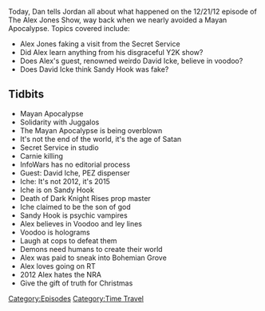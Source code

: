 {{DEFAULTSORT:
    #_EPISODE_0084:December 21, 2012
}}{{Episode
    | title           = December 21, 2012
    | caption         = Listen to this episode on [https://knowledgefight.libsyn.com/knowledge-fight-december-21-2012 Libsyn] [https://open.spotify.com/episode/63MeHHcrXuekkDWFDNpm1T Spotify], Read the [[Transcript/84: December 21, 2012|Unofficial Transcript]]
    | episodeNumber   = 84
    | length          = 01:48:33
    | airDate         = September 20, 2017
    | coverageDate    = December 21, 2012
    | episodeType     = [[:Category:Time Travel|Time Travel]]
    | appearance      = [[David Icke]]
    | beverage        = Faygo
    | oocDrop         = Weatherman!
    | previousEpisode = [[83: November 10-12, 2015]]
    | nextEpisode     = [[85: September 20-21, 2017]]
}}

{{Stub}}

Today, Dan tells Jordan all about what happened on the 12/21/12 episode of The Alex Jones Show, way back when we nearly avoided a Mayan Apocalypse. Topics covered include:

*Alex Jones faking a visit from the Secret Service
*Did Alex learn anything from his disgraceful Y2K show?
*Does Alex's guest, renowned weirdo David Icke, believe in voodoo?
*Does David Icke think Sandy Hook was fake?

==Tidbits==

*Mayan Apocalypse
*Solidarity with Juggalos
*The Mayan Apocalypse is being overblown
*It's not the end of the world, it's the age of Satan
*Secret Service in studio
*Carnie killing
*InfoWars has no editorial process
*Guest: David Iche, PEZ dispenser
*Iche: It's not 2012, it's 2015
*Iche is on Sandy Hook
*Death of Dark Knight Rises prop master
*Iche claimed to be the son of god
*Sandy Hook is psychic vampires
*Alex believes in Voodoo and ley lines
*Voodoo is holograms
*Laugh at cops to defeat them
*Demons need humans to create their world
*Alex was paid to sneak into Bohemian Grove
*Alex loves going on RT
*2012 Alex hates the NRA
*Give the gift of truth for Christmas

[[Category:Episodes]]
[[Category:Time Travel]]
